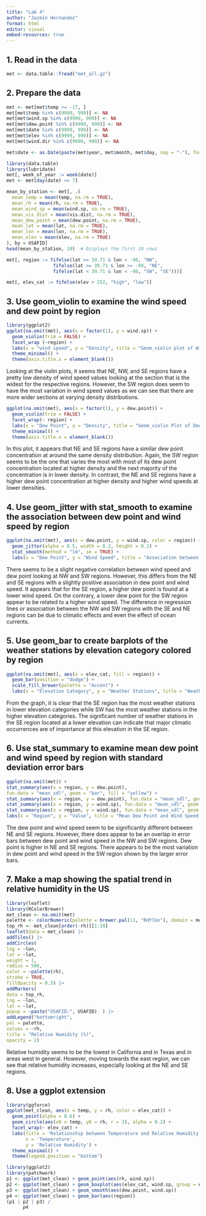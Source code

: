 ```yaml
---
title: "Lab 4"
author: "Jazmin Hernandez"
format: html
editor: visual
embed-resources: true 
---
```


## 1. Read in the data

```r
met <- data.table::fread("met_all.gz")
```

## 2. Prepare the data

```r
met <- met[met$temp >= -17, ]
met[met$temp %in% c(9999, 999)] <- NA
met[met$wind.sp %in% c(9999, 999)] <- NA
met[met$dew.point %in% c(9999, 999)] <- NA
met[met$date %in% c(9999, 999)] <- NA
met[met$elev %in% c(9999, 999)] <- NA
met[met$wind.dir %in% c(9999, 999)] <- NA
```

```r
met$date <- as.Date(paste(met$year, met$month, met$day, sep = "-"), format = "%Y-%m-%d")
```

```r
library(data.table)
library(lubridate)
met[, week_of_year := week(date)]
met <- met[day(date) <= 7]
```

```r
mean_by_station <- met[, .(
  mean_temp = mean(temp, na.rm = TRUE),
  mean_rh = mean(rh, na.rm = TRUE),
  mean_wind_sp = mean(wind.sp, na.rm = TRUE),
  mean_vis_dist = mean(vis.dist, na.rm = TRUE),
  mean_dew_point = mean(dew.point, na.rm = TRUE),
  mean_lat = mean(lat, na.rm = TRUE),
  mean_lon = mean(lon, na.rm = TRUE),
  mean_elev = mean(elev, na.rm = TRUE)
), by = USAFID]
head(mean_by_station, 10)  # Displays the first 10 rows
```

```r
met[, region := fifelse(lat >= 39.71 & lon < -98, "NW",
                 fifelse(lat >= 39.71 & lon >= -98, "NE",
                 fifelse(lat < 39.71 & lon < -98, "SW", "SE")))]
```

```r
met[, elev_cat := fifelse(elev > 252, "high", "low")]
```

## 3. Use geom_violin to examine the wind speed and dew point by region

```r
library(ggplot2)
ggplot(na.omit(met), aes(x = factor(1), y = wind.sp)) +
  geom_violin(trim = FALSE) +
  facet_wrap (~region) +
  labs(x = "wind speed", y = "Density", title = "Geom_violin plot of Wind Speed by Region") +
  theme_minimal() +
  theme(axis.title.x = element_blank())
```

Looking at the violin plots, it seems that NE, NW, and SE regions have a pretty low density of wind speed values looking at the section that is the widest for the respective regions. However, the SW region does seem to have the most variation in wind speed values as we can see that there are more wider sections at varying density distributions.

```r
ggplot(na.omit(met), aes(x = factor(1), y = dew.point)) +
  geom_violin(trim = FALSE) +
  facet_wrap(~ region) +
  labs(x = "Dew Point", y = "Density", title = "Geom_violin Plot of Dew Point by Region") +
  theme_minimal() +
  theme(axis.title.x = element_blank())
```

In this plot, it appears that NE and SE regions have a similar dew point concentration at around the same density distribution. Again, the SW region seems to be the one that varies the most with most of its dew point concentration located at higher density and the next majority of the concentration is in lower density. In contrast, the NE and SE regions have a higher dew point concentration at higher density and higher wind speeds at lower densities.

## 4. Use geom_jitter with stat_smooth to examine the association between dew point and wind speed by region

```r
ggplot(na.omit(met), aes(x = dew.point, y = wind.sp, color = region)) +
  geom_jitter(alpha = 0.5, width = 0.2, height = 0.2) +  
  stat_smooth(method = "lm", se = TRUE) +  
  labs(x = "Dew Point", y = "Wind Speed", title = "Association between Dew Point and Wind Speed by Region")
```

There seems to be a slight negative correlation between wind speed and dew point looking at NW and SW regions. However, this differs from the NE and SE regions with a slightly positive association in dew point and wind speed. It appears that for the SE region, a higher dew point is found at a lower wind speed. On the contrary, a lower dew point for the SW region appear to be related to a higher wind speed. The difference in regression lines or association between the NW and SW regions with the SE and NE regions can be due to climatic effects and even the effect of ocean currents.

## 5. Use geom_bar to create barplots of the weather stations by elevation category colored by region

```r
ggplot(na.omit(met), aes(x = elev_cat, fill = region)) +
  geom_bar(position = "dodge") +  
  scale_fill_brewer(palette = "Accent") +  
  labs(x = "Elevation Category", y = "Weather Stations", title = "Weather Stations by Elevation Category and Region")
```

From the graph, it is clear that the SE region has the most weather stations in lower elevation categories while SW has the most weather stations in the higher elevation categories. The significant number of weather stations in the SE region located at a lower elevation can indicate that major climatic occurrences are of importance at this elevation in the SE region.

## 6. Use stat_summary to examine mean dew point and wind speed by region with standard deviation error bars

```r
ggplot(na.omit(met)) +
stat_summary(aes(x = region, y = dew.point), 
fun.data = "mean_sdl", geom = "bar", fill = "yellow") +
stat_summary(aes(x = region, y = dew.point), fun.data = "mean_sdl", geom = "errorbar") + 
stat_summary(aes(x = region, y = wind.sp), fun.data = "mean_sdl", geom = "bar", fill = "pink") +
stat_summary(aes(x = region, y = wind.sp), fun.data = "mean_sdl", geom = "errorbar") +
labs(x = "Region", y = "Value", title = "Mean Dew Point and Wind Speed by Region with Standard Deviation Bars")
```

The dew point and wind speed seem to be significantly different between NE and SE regions. However, there does appear to be an overlap in error bars between dew point and wind speed in the NW and SW regions. Dew point is higher in NE and SE regions. There appears to be the most variation in dew point and wind speed in the SW region shown by the larger error bars.

## 7. Make a map showing the spatial trend in relative humidity in the US

```r
library(leaflet)
library(RColorBrewer)
met_clean <- na.omit(met)
palette <- colorNumeric(palette = brewer.pal(11, "RdYlGn"), domain = met_clean$rh)
top_rh <- met_clean[order(-rh)][1:10]
leaflet(data = met_clean) |>
addTiles() |>
addCircles(
lng = ~lon, 
lat = ~lat, 
weight = 1, 
radius = 500,
color = ~palette(rh),  
stroke = TRUE, 
fillOpacity = 0.5) |>
addMarkers(
data = top_rh, 
lng = ~lon, 
lat = ~lat, 
popup = ~paste("USAFID:", USAFID)  ) |>
addLegend("bottomright", 
pal = palette, 
values = ~rh,
title = "Relative Humidity (%)",
opacity = 1)
```

Relative humidity seems to be the lowest in California and in Texas and in areas west in general. However, moving towards the east region, we can see that relative humidity increases, especially looking at the NE and SE regions.

## 8. Use a ggplot extension

```r
library(ggforce)
ggplot(met_clean, aes(x = temp, y = rh, color = elev_cat)) +
  geom_point(alpha = 0.6) +  
  geom_circle(aes(x0 = temp, y0 = rh, r = 2), alpha = 0.2) +  
  facet_wrap(~ elev_cat) +  
  labs(title = 'Relationship between Temperature and Relative Humidity',
       x = 'Temperature',
       y = 'Relative Humidity') +
  theme_minimal() +
  theme(legend.position = "bottom")

```

```r
library(ggplot2)
library(patchwork)
p1 <- ggplot(met_clean) + geom_point(aes(rh, wind.sp))
p2 <- ggplot(met_clean) + geom_boxplot(aes(elev_cat, wind.sp, group = elev_cat))
p3 <- ggplot(met_clean) + geom_smooth(aes(dew.point, wind.sp))
p4 <- ggplot(met_clean) + geom_bar(aes(region))
(p1 | p2 | p3) /
      p4

```
